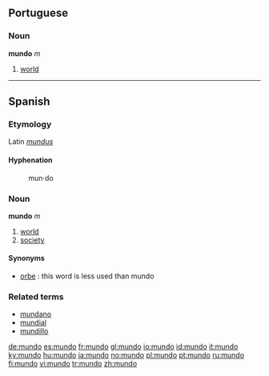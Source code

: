 ==Portuguese==
===Noun===
'''mundo''' ''m''

# [[world]]

----

==Spanish==
===Etymology===
Latin ''[[mundus]]''
====Hyphenation====
:mun&middot;do

===Noun===
'''mundo''' ''m''

# [[world]]
# [[society]]

====Synonyms====
*[[orbe]] : this word is less used than mundo

===Related terms===
*[[mundano]]
*[[mundial]]
*[[mundillo]]

[[de:mundo]]
[[es:mundo]]
[[fr:mundo]]
[[gl:mundo]]
[[io:mundo]]
[[id:mundo]]
[[it:mundo]]
[[ky:mundo]]
[[hu:mundo]]
[[ja:mundo]]
[[no:mundo]]
[[pl:mundo]]
[[pt:mundo]]
[[ru:mundo]]
[[fi:mundo]]
[[vi:mundo]]
[[tr:mundo]]
[[zh:mundo]]